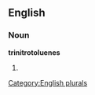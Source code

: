 
==English==

===Noun===
'''trinitrotoluenes'''

# {{plural of|[[trinitrotoluene]]}}

[[Category:English plurals]]